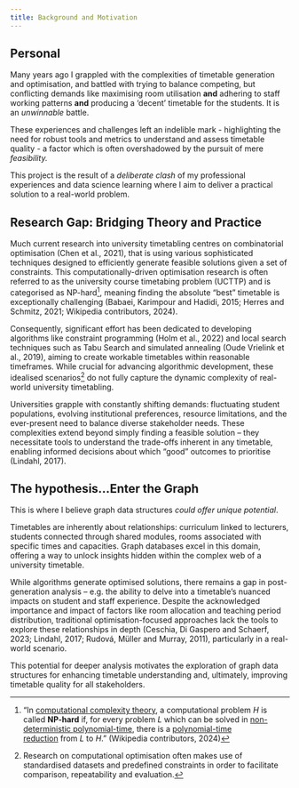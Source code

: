 ```yaml
---
title: Background and Motivation
---
```


## Personal

Many years ago I grappled with the complexities of timetable generation and optimisation, and battled with trying to balance competing, but conflicting demands like maximising room utilisation **and** adhering to staff working patterns **and** producing a 'decent' timetable for the students.  It is an *unwinnable* battle.

These experiences and challenges left an indelible mark - highlighting the need for robust tools and metrics to understand and assess timetable quality - a factor which is often overshadowed by the pursuit of mere *feasibility.*

This project is the result of a *deliberate clash* of my professional experiences and data science learning where I aim to deliver a practical solution to a real-world problem.

## Research Gap: Bridging Theory and Practice

Much current research into university timetabling centres on combinatorial optimisation (Chen et al., 2021), that is using various sophisticated techniques designed to efficiently generate feasible solutions given a set of constraints.  This computationally-driven optimisation research is often referred to as the university course timetabing problem (UCTTP) and is categorised as NP-hard[^1], meaning finding the absolute "best" timetable is exceptionally challenging (Babaei, Karimpour and Hadidi, 2015; Herres and Schmitz, 2021; Wikipedia contributors, 2024). 

Consequently, significant effort has been dedicated to developing algorithms like constraint programming (Holm et al., 2022) and local search techniques such as Tabu Search and simulated annealing (Oude Vrielink et al., 2019), aiming to create workable timetables within reasonable timeframes.  While crucial for advancing algorithmic development, these idealised scenarios[^2] do not fully capture the dynamic complexity of real-world university timetabling. 

Universities grapple with constantly shifting demands: fluctuating student populations, evolving institutional preferences, resource limitations, and the ever-present need to balance diverse stakeholder needs. These complexities extend beyond simply finding a feasible solution – they necessitate tools to understand the trade-offs inherent in any timetable, enabling informed decisions about which "good" outcomes to prioritise (Lindahl, 2017). 

## The hypothesis...Enter the Graph

This is where I believe graph data structures *could offer unique potential*.

Timetables are inherently about relationships: curriculum linked to lecturers, students connected through shared modules, rooms associated with specific times and capacities. Graph databases excel in this domain, offering a way to unlock insights hidden within the complex web of a university timetable.

While algorithms generate optimised solutions, there remains a gap in post-generation analysis – e.g. the ability to delve into a timetable's nuanced impacts on student and staff experience. Despite the acknowledged importance and impact of factors like room allocation and teaching period distribution, traditional optimisation-focused approaches lack the tools to explore these relationships in depth (Ceschia, Di Gaspero and Schaerf, 2023; Lindahl, 2017; Rudová, Müller and Murray, 2011), particularly in a real-world scenario.

This potential for deeper analysis motivates the exploration of graph data structures for enhancing timetable understanding and, ultimately, improving timetable quality for all stakeholders.


[^1]: "In [computational complexity theory](https://en.wikipedia.org/wiki/Computational_complexity_theory "Computational complexity theory"), a computational problem *H* is called **NP-hard** if, for every problem *L* which can be solved in [non-deterministic polynomial-time](https://en.wikipedia.org/wiki/NP_(complexity) "NP (complexity)"), there is a [polynomial-time reduction](https://en.wikipedia.org/wiki/Polynomial_time_reduction "Polynomial time reduction") from *L* to *H*." (Wikipedia contributors, 2024)

[^2]: Research on computational optimisation often makes use of standardised datasets and predefined constraints in order to facilitate comparison, repeatability and evaluation.

